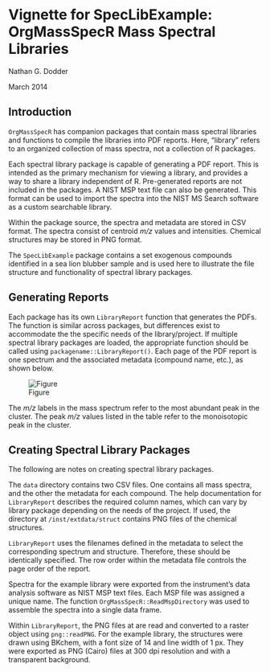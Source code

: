 %\VignetteEngine{knitr::knitr}
%\VignetteIndexEntry{OrgMassSpecR Spectral Libraries}

Vignette for SpecLibExample: OrgMassSpecR Mass Spectral Libraries
==================================================

Nathan G. Dodder

March 2014

Introduction
--------------------------------------------------

`OrgMassSpecR` has companion packages that contain mass spectral libraries and functions to compile the libraries into PDF reports. Here, "library" refers to an organized collection of mass spectra, not a collection of R packages.

Each spectral library package is capable of generating a PDF report. This is intended as the primary mechanism for viewing a library, and provides a way to share a library independent of R. Pre-generated reports are not included in the packages. A NIST MSP text file can also be generated. This format can be used to import the spectra into the NIST MS Search software as a custom searchable library.

Within the package source, the spectra and metadata are stored in CSV format. The spectra consist of centroid _m/z_ values and intensities. Chemical structures may be stored in PNG format. 

The `SpecLibExample` package contains a set exogenous compounds identified in a sea lion blubber sample and is used here to illustrate the file structure and functionality of spectral library packages.

Generating Reports
--------------------------------------------------

Each package has its own `LibraryReport` function that generates the PDFs. The function is similar across packages, but differences exist to accommodate the the specific needs of the library/project. If multiple spectral library packages are loaded, the appropriate
function should be called using `packagename::LibraryReport()`. Each page of the PDF report is one spectrum and the associated metadata (compound name, etc.), as shown below.

![Figure](fig.jpg)

The _m/z_ labels in the mass spectrum refer to the most abundant peak in the cluster.  The peak _m/z_ values listed in the table refer to the monoisotopic peak in the cluster.

Creating Spectral Library Packages
--------------------------------------------------

The following are notes on creating spectral library packages.

The `data` directory contains two CSV files. One contains all mass spectra, and the other the metadata for each compound. The help documentation for `LibraryReport` describes the required column names, which can vary by library package depending on the needs of the project. If used, the directory at `/inst/extdata/struct` contains PNG files of the chemical structures.

`LibraryReport` uses the filenames defined in the metadata to select the corresponding spectrum and structure. Therefore, these should be identically specified. The row order within the metadata file controls the page order of the report.

Spectra for the example library were exported from the instrument's data analysis software as NIST MSP text files. Each MSP file was
assigned a unique name. The function `OrgMassSpecR::ReadMspDirectory` was used to assemble the spectra into a single data frame.

Within `LibraryReport`, the PNG files at are read and converted to a raster object using `png::readPNG`. For the example library, the structures were drawn using BKchem, with a font size of 14 and line width of 1 px. They were exported as PNG (Cairo) files at 300 dpi resolution and with a transparent background.

